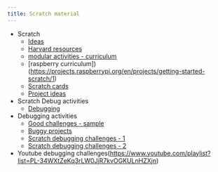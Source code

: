 ```yaml
---
title: Scratch material
---
```


+ Scratch
  - [Ideas](https://scratch.mit.edu/ideas)
  - [Harvard resources](https://scratched.gse.harvard.edu/resources.html)
  - [modular activities - curriculum](https://gettingunstuck.gse.harvard.edu/)
  - [raspberry curriculum])(https://projects.raspberrypi.org/en/projects/getting-started-scratch/1)
  - [Scratch cards](https://resources.scratch.mit.edu/www/cards/en/scratch-cards-all.pdf)
  - [Project ideas](https://www.codewizardshq.com/scratch-project-ideas/)
+ Scratch Debug activities
  - [Debugging](https://scratched.gse.harvard.edu/sites/default/files/plan_2.pdf)
+ Debugging activities
  - [Good challenges - sample](https://docs.google.com/presentation/d/1uryJi3jt8Oj6VB415aS4k5-M44d_juNt8w7W7HIzczY/htmlpresent)
  - [Buggy projects](https://scratch.mit.edu/search/projects?q=debug)
  - [Scratch debugging challenges - 1](https://sites.google.com/tldsb.on.ca/coding/challenges/jr-int-challenges-year-one)
  - [Scratch debugging challenges - 2](https://sites.google.com/tldsb.on.ca/coding/challenges/jr-int-challenges-year-two?authuser=0)
+ Youtube debugging challenges(https://www.youtube.com/playlist?list=PL-34WXtZeKq3rLW0JjR7kvOGKULnHZXjn)